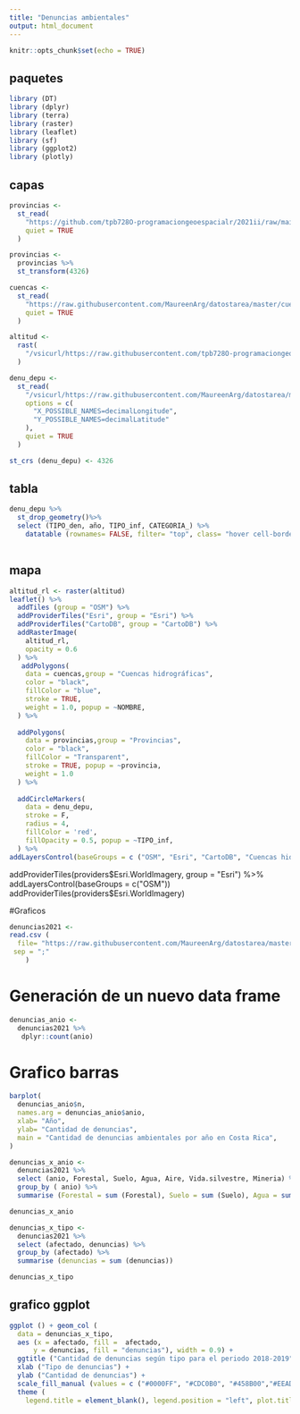 ```yaml
---
title: "Denuncias ambientales"
output: html_document
---
```


```r
knitr::opts_chunk$set(echo = TRUE)
```

## paquetes

```r
library (DT)
library (dplyr)
library (terra)
library (raster)
library (leaflet)
library (sf)
library (ggplot2)
library (plotly)
```



## capas 

```r
provincias <-
  st_read(
    "https://github.com/tpb728O-programaciongeoespacialr/2021ii/raw/main/datos/ign/delimitacion-territorial-administrativa/provincias.geojson",
    quiet = TRUE
  )
```

```r
provincias <-
  provincias %>%
  st_transform(4326)
```

```r
cuencas <-
  st_read(
    "https://raw.githubusercontent.com/MaureenArg/datostarea/master/cuencas.geojson",
    quiet = TRUE
  )
```

```r
altitud <-
  rast(
    "/vsicurl/https://raw.githubusercontent.com/tpb728O-programaciongeoespacialr/2021ii/master/datos/worldclim/altitud.tif"
  )
```

```r
denu_depu <-
  st_read(
    "/vsicurl/https://raw.githubusercontent.com/MaureenArg/datostarea/master/denu_depu.csv",
    options = c(
      "X_POSSIBLE_NAMES=decimalLongitude",
      "Y_POSSIBLE_NAMES=decimalLatitude"
    ),
    quiet = TRUE
  )
```


```r
st_crs (denu_depu) <- 4326
```

## tabla 

```r
denu_depu %>%
  st_drop_geometry()%>%
  select (TIPO_den, año, TIPO_inf, CATEGORIA_) %>%
    datatable (rownames= FALSE, filter= "top", class= "hover cell-border stripe", caption= "Tabla 1: Tipo de denuncias ambientales según año", colnames = c( "Tipo de denuncia", "Año", "Detalle de la denuncia", "Categoría"), extensions = "Buttons", options = list (language = list (url = "//cdn.datatables.net/plug-ins/1.10.11/i18n/Spanish.json"),dom = "Bfrtip", buttons = c("csv", "excel", "pdf")))
               
```

## mapa 

```r
altitud_rl <- raster(altitud)
leaflet() %>%
  addTiles (group = "OSM") %>%
  addProviderTiles("Esri", group = "Esri") %>%
  addProviderTiles("CartoDB", group = "CartoDB") %>%
  addRasterImage(
    altitud_rl, 
    opacity = 0.6
  ) %>% 
   addPolygons(
    data = cuencas,group = "Cuencas hidrográficas", 
    color = "black",
    fillColor = "blue",
    stroke = TRUE,
    weight = 1.0, popup = ~NOMBRE,
  ) %>%
  
  addPolygons(
    data = provincias,group = "Provincias", 
    color = "black",
    fillColor = "Transparent",
    stroke = TRUE, popup = ~provincia, 
    weight = 1.0
  ) %>%
  
  addCircleMarkers(
    data = denu_depu,
    stroke = F,
    radius = 4,
    fillColor = 'red',
    fillOpacity = 0.5, popup = ~TIPO_inf,
  ) %>%
addLayersControl(baseGroups = c ("OSM", "Esri", "CartoDB", "Cuencas hidrográficas", "Provincias"))
```
addProviderTiles(providers$Esri.WorldImagery, group = "Esri") %>%
addLayersControl(baseGroups = c("OSM"))
addProviderTiles(providers$Esri.WorldImagery)

#Graficos 

```r
denuncias2021 <-
read.csv (
  file= "https://raw.githubusercontent.com/MaureenArg/datostarea/master/denunciasoct23.csv", 
 sep = ";"
    )
```

# Generación de un nuevo data frame

```r
denuncias_anio <-
  denuncias2021 %>%
   dplyr::count(anio)
```

# Grafico barras

```r
barplot(
  denuncias_anio$n, 
  names.arg = denuncias_anio$anio,
  xlab= "Año",
  ylab= "Cantidad de denuncias",
  main = "Cantidad de denuncias ambientales por año en Costa Rica",
)
```


```r
denuncias_x_anio <-
  denuncias2021 %>%
  select (anio, Forestal, Suelo, Agua, Aire, Vida.silvestre, Mineria) %>%
  group_by ( anio) %>%
  summarise (Forestal = sum (Forestal), Suelo = sum (Suelo), Agua = sum (Agua), VidaSilvestre = sum (Vida.silvestre), Mineria = sum (Mineria))

denuncias_x_anio
```


```r
denuncias_x_tipo <-
  denuncias2021 %>%
  select (afectado, denuncias) %>%
  group_by (afectado) %>%
  summarise (denuncias = sum (denuncias))

denuncias_x_tipo
```

## grafico ggplot

```r
ggplot () + geom_col (
  data = denuncias_x_tipo, 
  aes (x = afectado, fill =  afectado, 
      y = denuncias, fill = "denuncias"), width = 0.9) +
  ggtitle ("Cantidad de denuncias según tipo para el periodo 2018-2019") +
  xlab ("Tipo de denuncias") +
  ylab ("Cantidad de denuncias") +
  scale_fill_manual (values = c ("#0000FF", "#CDC0B0", "#458B00","#EEAD0E" ,"#8B7355", "#BF3EFF")) +
  theme (
    legend.title = element_blank(), legend.position = "left", plot.title = element_text (size = 13))
```



